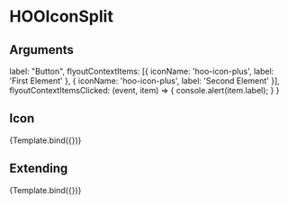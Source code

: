 
<Meta title="Atoms/Buttons/HOOIconSplit" component={HOOIconSplit} />

# HOOIconSplit


## Arguments

<ArgsTable of={HOOIconSplit} />

  label: "Button",
  flyoutContextItems: [{ iconName: 'hoo-icon-plus', label: 'First Element' }, { iconName: 'hoo-icon-plus', label: 'Second Element' }],
  flyoutContextItemsClicked: (event, item) => {
    console.alert(item.label);
  }
}

## Icon
<Canvas>
  <Story 
    name="Icon"
    args = { 
      (function () {
        symset.initSymbols();
        const mergedArgs = JSON.parse(JSON.stringify(DefaultParams));
        mergedArgs["leftIconName"] = "hoo-icon-smile"
        return mergedArgs;
      })()
    }>
    {Template.bind({})}
  </Story>
</Canvas>

## Extending
<Canvas>
  <Story 
    name="Extending"
    args = { 
      (function () {
        const mergedArgs = JSON.parse(JSON.stringify(DefaultParams));
        mergedArgs["leftIconName"] = "hoo-icon-smile";
        mergedArgs["rootElementAttributes"] = { style: { backgroundColor: "pink" } };
        return mergedArgs;
      })()
    }>
    {Template.bind({})}
  </Story>
</Canvas>
